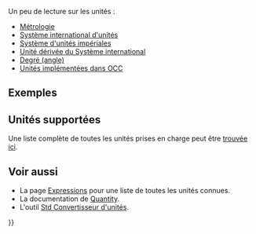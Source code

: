 <languages/>
{{TOCright}}

Un peu de lecture sur les unités :
*[https://fr.wikipedia.org/wiki/M%C3%A9trologie Métrologie]
*[https://fr.wikipedia.org/wiki/Système_international_d'unités Système international d'unités]
*[https://fr.wikipedia.org/wiki/Syst%C3%A8me_d%27unit%C3%A9s_imp%C3%A9riales Système d'unités impériales]
*[https://fr.wikipedia.org/wiki/Unités_dérivées_du_système_international Unité dérivée du Système international]
*[https://fr.wikipedia.org/wiki/Degré_(angle) Degré (angle)]
*[https://github.com/3drepo/occt/blob/master/src/UnitsAPI/Units.dat Unités implémentées dans OCC]

== Exemples ==

{{Code|code=
# -- some examples of the FreeCAD unit translation system --
# make a shortcut for the examples
pq = FreeCAD.Units.parseQuantity

# 10 meters in internal numbers
pq('10 m')

# doing math
pq('3/8 in')

# combined stuff
pq('100 km/h')

# transfer to other units
pq('100 km/h')/tu('m/s')

# derived units (Ohm)
pq('m^2*kg*s^-3*A^-2')

# or
pq('(m^2*kg)/(A^2*s^3)')

# angles 
pq('2*pi rad') # full circle

# as gon
pq('2*pi rad') / tu('gon')

# more imperial
tu('1ft (3+7/16)in')

# or 
pq('1\' (3+7/16)"') # the ' we have to escape because of python

# trigonometry
pq('sin(pi)')

# Using translated units as parameters, this command will create a 50.8mm x 20mm x 10mm box
b = Part.makeBox(pq('2in'), pq('2m')/100, 10)
}}

== Unités supportées ==

Une liste complète de toutes les unités prises en charge peut être [[Expressions/fr#Unités|trouvée ici]].

==Voir aussi==

* La page [[Expressions/fr#Unit.C3.A9s|Expressions]] pour une liste de toutes les unités connues.
* La documentation de [[Quantity/fr|Quantity]].
* L'outil [[Std_UnitsCalculator/fr|Std Convertisseur d'unités]].


{{Powerdocnavi{{#translation:}}}}